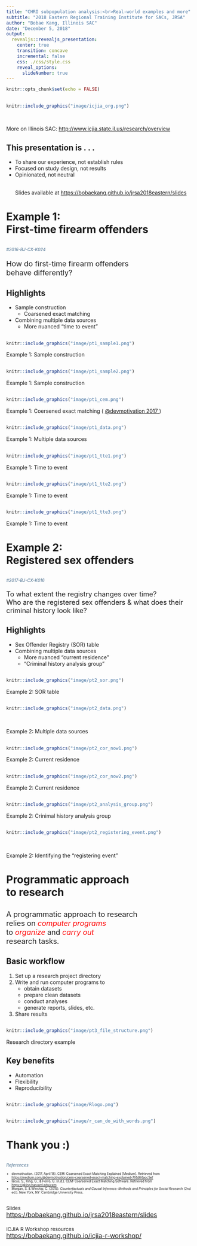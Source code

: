```yaml
---
title: "CHRI subpopulation analysis:<br>Real-world examples and more"
subtitle: "2018 Eastern Regional Training Institute for SACs, JRSA"
author: "Bobae Kang, Illinois SAC"
date: "December 5, 2018"
output:
  revealjs::revealjs_presentation:
    center: true
    transition: concave
    incremental: false
    css: ./css/style.css
    reveal_options:
      slideNumber: true
---
```


```r
knitr::opts_chunk$set(echo = FALSE)
```

##
```r
knitr::include_graphics("image/icjia_org.png")
```
<br>
<p class="caption">More on Illinois SAC:
<a href="http://www.icjia.state.il.us/research/overview" target="_blank">
  http://www.icjia.state.il.us/research/overview
</a>
</p>

## This presentation is . . .
* To share our experience, not establish rules
* Focused on study design, not results
* Opinionated, not neutral
<br><br>
<p class="caption">Slides available at
<a href="https://bobaekang.github.io/jrsa2018eastern/slides" target="_blank">
  https://bobaekang.github.io/jrsa2018eastern/slides
</a>
</p>


# Example 1:<br>First-time firearm offenders {data-background-image="image/background1.jpg"}

##
<span style="font-size: .8em; color: #466c8c; font-style: italic;">\#2016-BJ-CX-K024</span>
<div style="font-size: 1.4em">
How do first-time firearm offenders<br>
behave differently?
</div>

## Highlights
* Sample construction
    * Coarsened exact matching
* Combining multiple data sources
    * More nuanced "time to event"

##
```r
knitr::include_graphics("image/pt1_sample1.png")
```
<p class="caption">Example 1: Sample construction</p>

##
```r
knitr::include_graphics("image/pt1_sample2.png")
```
<p class="caption">Example 1: Sample construction</p>

##
```r
knitr::include_graphics("image/pt1_cem.png")
```
<p class="caption">Example 1: Coersened exact matching (
<a href="https://medium.com/@devmotivation/cem-coarsened-exact-matching-explained-7f4d64acc5ef" target="_blank">
  @devmotivation 2017
</a>)
</p>

##
```r
knitr::include_graphics("image/pt1_data.png")
```
<p class="caption">Example 1: Multiple data sources</p>

## {data-transition="concave-in fade-out"}
```r
knitr::include_graphics("image/pt1_tte1.png")
```
<p class="caption">Example 1: Time to event</p>

## {data-transition="fade"}
```r
knitr::include_graphics("image/pt1_tte2.png")
```
<p class="caption">Example 1: Time to event</p>

## {data-transition="concave-out fade-in"}
```r
knitr::include_graphics("image/pt1_tte3.png")
```
<p class="caption">Example 1: Time to event</p>


# Example 2:<br>Registered sex offenders {data-background-image="image/background2.jpg"}

##
<span style="font-size: 0.8em; color: #466c8c; font-style: italic;">\#2017-BJ-CX-K016</span>
<div style="font-size: 1.3em">
To what extent the registry changes over time?
<br>
Who are the registered sex offenders & what does their criminal history look like?
</div>

## Highlights
* Sex Offender Registry (SOR) table
* Combining multiple data sources
    * More nuanced "current residence"
    * "Criminal history analysis group"

##
```r
knitr::include_graphics("image/pt2_sor.png")
```
<p class="caption">Example 2: SOR table</p>

##
```r
knitr::include_graphics("image/pt2_data.png")
```
<br>
<p class="caption">Example 2: Multiple data sources</p>

## {data-transition="concave-in fade-out"}
```r
knitr::include_graphics("image/pt2_cor_now1.png")
```
<p class="caption">Example 2: Current residence</p>

## {data-transition="concave-out fade-in"}
```r
knitr::include_graphics("image/pt2_cor_now2.png")
```
<p class="caption">Example 2: Current residence</p>

##
```r
knitr::include_graphics("image/pt2_analysis_group.png")
```
<p class="caption">Example 2: Crinimal history analysis group</p>

##
```r
knitr::include_graphics("image/pt2_registering_event.png")
```
<br>
<p class="caption">Example 2: Identifying the "registering event"</p>


# Programmatic approach<br>to research {data-background-image="image/background3.jpg"}

##
<div style="font-size: 1.4em">
A programmatic approach to research<br>
relies on <span style="color:red;"><i>computer programs</i></span><br>
to <span style="color:red;"><i>organize</i></span> and <span style="color:red;"><i>carry out</i></span><br>
research tasks.
</div>

## Basic workflow
1. Set up a research project directory
2. Write and run computer programs to
    * obtain datasets
    * prepare clean datasets
    * conduct analyses
    * generate reports, slides, etc.
3. Share results

##
```r
knitr::include_graphics("image/pt3_file_structure.png")
```
<p class="caption">Research directory example</p>

## Key benefits
* Automation
* Flexibility
* Reproducibility

## {data-transition="concave-in fade-out"}
```r
knitr::include_graphics("image/Rlogo.png")
```

## {data-transition="concave-out fade-in"}
```r
knitr::include_graphics("image/r_can_do_with_words.png")
```

# Thank you :) {data-background="white"}

##
<div style="font-size: 0.8em; color: #466c8c; font-style: italic;">
References
</div>
<div style="font-size: 0.6em">
* devmotivation. (2017, April 18). CEM: Coarsened Exact Matching Explained [Medium]. Retrieved from
<a href="https://medium.com/@devmotivation/cem-coarsened-exact-matching-explained-7f4d64acc5ef" target="_blank">
  https://medium.com/@devmotivation/cem-coarsened-exact-matching-explained-7f4d64acc5ef
</a>
* Iacus, S., King, G., & Porro, G. (n.d.). CEM: Coarsened Exact Matching Software. Retrieved from 
<a href="https://gking.harvard.edu/cem" target="_blank">
  https://gking.harvard.edu/cem
</a>
* Morgan, S. & Winship, C. (2015). *Counterfactuals and Causal Inference: Methods and Principles for Social Research* (2nd ed.). New York, NY: Cambridge University Press.
</div>

##
<div style="font-size: 1.2em">
<span style="font-size: 0.8em">Slides</span>
<br>
<a href="https://bobaekang.github.io/jrsa2018eastern/slides" target="_blank">
  https://bobaekang.github.io/jrsa2018eastern/slides
</a>
<br><br>
<span style="font-size: 0.8em">ICJIA R Workshop resources</span>
<br>
<a href="https://bobaekang.github.io/icjia-r-workshop/" target="_blank">
  https://bobaekang.github.io/icjia-r-workshop/
</a>
</div>